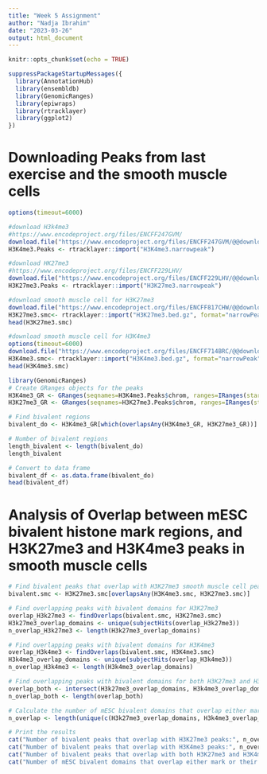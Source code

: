 ```yaml
---
title: "Week 5 Assignment"
author: "Nadja Ibrahim"
date: "2023-03-26"
output: html_document
---
```


```r
knitr::opts_chunk$set(echo = TRUE)
```



```r
suppressPackageStartupMessages({
  library(AnnotationHub)
  library(ensembldb)
  library(GenomicRanges)
  library(epiwraps)
  library(rtracklayer)
  library(ggplot2)
})
```
# Downloading Peaks from last exercise and the smooth muscle cells 
```r
options(timeout=6000)

#download H3k4me3 
#https://www.encodeproject.org/files/ENCFF247GVM/
download.file("https://www.encodeproject.org/files/ENCFF247GVM/@@download/ENCFF247GVM.bed.gz", "H3K4me3.narrowpeak")
H3K4me3.Peaks <- rtracklayer::import("H3K4me3.narrowpeak")

#download HK27me3
#https://www.encodeproject.org/files/ENCFF229LHV/
download.file("https://www.encodeproject.org/files/ENCFF229LHV/@@download/ENCFF229LHV.bed.gz", "H3K27me3.narrowpeak")
H3K27me3.Peaks <- rtracklayer::import("H3K27me3.narrowpeak")

#download smooth muscle cell for H3K27me3
download.file("https://www.encodeproject.org/files/ENCFF817CHW/@@download/ENCFF817CHW.bed.gz", dest="H3K27me3.bed.gz")
H3K27me3.smc<- rtracklayer::import("H3K27me3.bed.gz", format="narrowPeak")
head(H3K27me3.smc)

#download smooth muscle cell for H3K4me3
options(timeout=6000)
download.file("https://www.encodeproject.org/files/ENCFF714BRC/@@download/ENCFF714BRC.bed.gz", dest="H3K4me3.bed.gz")
H3K4me3.smc<- rtracklayer::import("H3K4me3.bed.gz", format="narrowPeak")
head(H3K4me3.smc)
```


```r
library(GenomicRanges)
# Create GRanges objects for the peaks
H3K4me3_GR <- GRanges(seqnames=H3K4me3.Peaks$chrom, ranges=IRanges(start=H3K4me3.Peaks$start, end=H3K4me3.Peaks$end))
H3K27me3_GR <- GRanges(seqnames=H3K27me3.Peaks$chrom, ranges=IRanges(start=H3K27me3.Peaks$start, end=H3K27me3.Peaks$end))

# Find bivalent regions
bivalent_do <- H3K4me3_GR[which(overlapsAny(H3K4me3_GR, H3K27me3_GR))]

# Number of bivalent regions
length_bivalent <- length(bivalent_do)
length_bivalent

# Convert to data frame
bivalent_df <- as.data.frame(bivalent_do)
head(bivalent_df)
```
# Analysis of Overlap between mESC bivalent histone mark regions, and H3K27me3 and H3K4me3 peaks in smooth muscle cells 


```r
# Find bivalent peaks that overlap with H3K27me3 smooth muscle cell peaks
bivalent.smc <- H3K27me3.smc[overlapsAny(H3K4me3.smc, H3K27me3.smc)]

# Find overlapping peaks with bivalent domains for H3K27me3
overlap_H3k27me3 <- findOverlaps(bivalent.smc, H3K27me3.smc)
H3k27me3_overlap_domains <- unique(subjectHits(overlap_H3k27me3))
n_overlap_H3k27me3 <- length(H3k27me3_overlap_domains)

# Find overlapping peaks with bivalent domains for H3K4me3
overlap_H3k4me3 <- findOverlaps(bivalent.smc, H3K4me3.smc)
H3k4me3_overlap_domains <- unique(subjectHits(overlap_H3k4me3))
n_overlap_H3k4me3 <- length(H3k4me3_overlap_domains)

# Find overlapping peaks with bivalent domains for both H3K27me3 and H3K4me3
overlap_both <- intersect(H3k27me3_overlap_domains, H3k4me3_overlap_domains)
n_overlap_both <- length(overlap_both)

# Calculate the number of mESC bivalent domains that overlap either mark or their combination
n_overlap <- length(unique(c(H3k27me3_overlap_domains, H3k4me3_overlap_domains, overlap_both)))

# Print the results
cat("Number of bivalent peaks that overlap with H3K27me3 peaks:", n_overlap_H3k27me3, "\n")
cat("Number of bivalent peaks that overlap with H3K4me3 peaks:", n_overlap_H3k4me3, "\n")
cat("Number of bivalent peaks that overlap with both H3K27me3 and H3K4me3 peaks:", n_overlap_both, "\n")
cat("Number of mESC bivalent domains that overlap either mark or their combination:", n_overlap, "\n")
```

